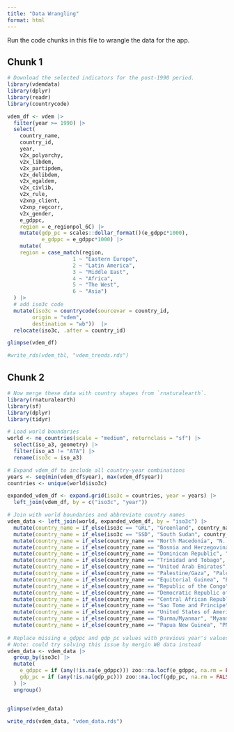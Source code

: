 ```yaml
---
title: "Data Wrangling"
format: html
---
```


Run the code chunks in this file to wrangle the data for the app. 

## Chunk 1

```r
# Download the selected indicators for the post-1990 period.
library(vdemdata)
library(dplyr)
library(readr)
library(countrycode)

vdem_df <- vdem |>
  filter(year >= 1990) |>
  select(
    country_name,
    country_id,
    year, 
    v2x_polyarchy,
    v2x_libdem,
    v2x_partipdem,
    v2x_delibdem,
    v2x_egaldem,
    v2x_civlib,
    v2x_rule,
    v2xnp_client,
    v2xnp_regcorr,
    v2x_gender,
    e_gdppc,
    region = e_regionpol_6C) |>
    mutate(gdp_pc = scales::dollar_format()(e_gdppc*1000),
           e_gdppc = e_gdppc*1000) |>
    mutate(
    region = case_match(region,
                     1 ~ "Eastern Europe", 
                     2 ~ "Latin America",  
                     3 ~ "Middle East",   
                     4 ~ "Africa", 
                     5 ~ "The West", 
                     6 ~ "Asia")
  ) |>
  # add iso3c code
  mutate(iso3c = countrycode(sourcevar = country_id, 
        origin = "vdem",         
        destination = "wb"))  |> 
  relocate(iso3c, .after = country_id) 

glimpse(vdem_df)

#write_rds(vdem_tbl, "vdem_trends.rds")
```

## Chunk 2 

```r
# Now merge these data with country shapes from `rnaturalearth`.
library(rnaturalearth)
library(sf)
library(dplyr)
library(tidyr)

# Load world boundaries
world <- ne_countries(scale = "medium", returnclass = "sf") |> 
  select(iso_a3, geometry) |> 
  filter(iso_a3 != "ATA") |>
  rename(iso3c = iso_a3)

# Expand vdem_df to include all country-year combinations
years <- seq(min(vdem_df$year), max(vdem_df$year))
countries <- unique(world$iso3c)

expanded_vdem_df <- expand.grid(iso3c = countries, year = years) |> 
  left_join(vdem_df, by = c("iso3c", "year"))

# Join with world boundaries and abbreviate country names
vdem_data <- left_join(world, expanded_vdem_df, by = "iso3c") |>
  mutate(country_name = if_else(iso3c == "GRL", "Greenland", country_name)) |>
  mutate(country_name = if_else(iso3c == "SSD", "South Sudan", country_name)) |>
  mutate(country_name = if_else(country_name == "North Macedonia", "N. Macedonia", country_name)) |> 
  mutate(country_name = if_else(country_name == "Bosnia and Herzegovina", "BiH", country_name)) |>
  mutate(country_name = if_else(country_name == "Dominican Republic", "Dominican Rep.", country_name)) |>
  mutate(country_name = if_else(country_name == "Trinidad and Tobago", "T&T", country_name)) |>
  mutate(country_name = if_else(country_name == "United Arab Emirates", "UAE", country_name)) |>
  mutate(country_name = if_else(country_name == "Palestine/Gaza", "Palestine", country_name)) |>
  mutate(country_name = if_else(country_name == "Equitorial Guinea", "Eq. Guinea", country_name)) |>
  mutate(country_name = if_else(country_name == "Republic of the Congo", "Congo-Brazzaville", country_name)) |>
  mutate(country_name = if_else(country_name == "Democratic Republic of the Congo", "DRC", country_name)) |>
  mutate(country_name = if_else(country_name == "Central African Republic", "CAR", country_name)) |>
  mutate(country_name = if_else(country_name == "Sao Tome and Principe", "STP", country_name)) |>
  mutate(country_name = if_else(country_name == "United States of America", "United States", country_name)) |>
  mutate(country_name = if_else(country_name == "Burma/Myanmar", "Myanmar", country_name)) |>
  mutate(country_name = if_else(country_name == "Papua New Guinea", "PNG", country_name)) 
  
# Replace missing e_gdppc and gdp_pc values with previous year's values
# Note: could try solving this issue by mergin WB data instead
vdem_data <- vdem_data |> 
  group_by(iso3c) |> 
  mutate(
    e_gdppc = if (any(!is.na(e_gdppc))) zoo::na.locf(e_gdppc, na.rm = FALSE) else e_gdppc,
    gdp_pc = if (any(!is.na(gdp_pc))) zoo::na.locf(gdp_pc, na.rm = FALSE) else gdp_pc
  ) |> 
  ungroup()


glimpse(vdem_data)

write_rds(vdem_data, "vdem_data.rds")
```
